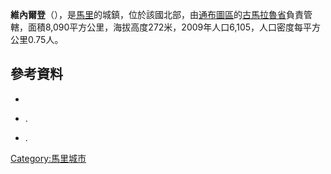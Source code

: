 '''維內爾登'''（{{lang-fr|Ouinerden}}），是[[馬里|馬里]]的城鎮，位於該國北部，由[[通布圖區|通布圖區]]的[[古馬拉魯省|古馬拉魯省]]負責管轄，面積8,090平方公里，海拔高度272米，2009年人口6,105，人口密度每平方公里0.75人。

==參考資料==
*{{citation | url=http://instat.gov.ml/documentation/tombouctou.pdf | publisher=République de Mali: Institut National de la Statistique | title=Resultats Provisoires RGPH 2009 (Région de Tombouctou) | language=fr | accessdate=2015-07-25 | archive-date=2011-07-22 | archive-url=https://web.archive.org/web/20110722215701/http://instat.gov.ml/documentation/tombouctou.pdf | dead-url=no }}
*{{citation | title=Plan de Sécurité Alimentaire Commune Rurale de Ouinerden 2006-2010 | publisher=Commissariat à la Sécurité Alimentaire, République du Mali, USAID-Mali | year=2006 | url=http://www.aec.msu.edu/fs2/mali_fd_strtgy/plans/tombouctou/gourma_rharous/psa_ouinerdene.pdf | language=fr | accessdate=2015-07-25 | archive-date=2012-09-21 | archive-url=https://web.archive.org/web/20120921090623/http://www.aec.msu.edu/fs2/mali_fd_strtgy/plans/tombouctou/gourma_rharous/psa_ouinerdene.pdf | dead-url=yes }}.
*{{citation | title= Situation des points d'eau modernes au Mali en 2003: Ouinerden | url= http://www.bndr-mali.org/bnn-mali/index.php?option=com_docman&task=doc_download&gid=983&Itemid=53 | publisher= Ministère des Mines, de l'Energie et de l'Eau, République du Mali | year= 2003 | language= fr }}{{Dead link|date=2018年6月 |bot=InternetArchiveBot |fix-attempted=no }}.

{{Coord|16|5|38|N|1|15|25|W|display=title}}

{{通布圖區}}

[[Category:馬里城市|Category:馬里城市]]


{{Mali-geo-stub}}